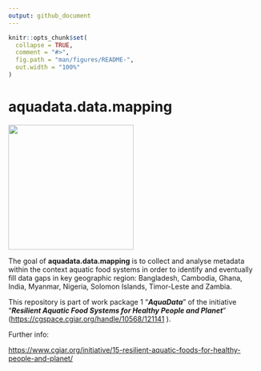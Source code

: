 ```yaml
---
output: github_document
---
```


<!-- README.md is generated from README.Rmd. Please edit that file -->

```r
knitr::opts_chunk$set(
  collapse = TRUE,
  comment = "#>",
  fig.path = "man/figures/README-",
  out.width = "100%"
)
```

# aquadata.data.mapping

<!-- badges: start -->

<!-- badges: end -->

![](inst/images/aquadata_lg_sticker.png){width="250"}

The goal of **aquadata.data.mapping** is to collect and analyse metadata within the context aquatic food systems in order to identify and eventually fill data gaps in key geographic region: Bangladesh, Cambodia, Ghana, India, Myanmar, Nigeria, Solomon Islands, Timor-Leste and Zambia.

This repository is part of work package 1 "***AquaData***" of the initiative "***Resilient Aquatic Food Systems for Healthy People and Planet***" (<https://cgspace.cgiar.org/handle/10568/121141> ).

Further info:

<https://www.cgiar.org/initiative/15-resilient-aquatic-foods-for-healthy-people-and-planet/>
